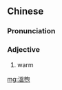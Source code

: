 {{also|温煦}}
==Chinese==
{{zh-forms|s=温煦}}

===Pronunciation===
{{zh-pron
|m=wēnxǔ
|cat=a
}}

===Adjective===
{{zh-adj}}
# warm

[[mg:溫煦]]